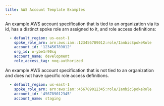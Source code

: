```yaml
---
title: AWS Account Template Examples
---
```


An example AWS account specification that is tied to an organization via its id, has a distinct spoke role arn assigned to it, and role access definitions:
```yaml
  - default_region: us-east-1
    spoke_role_arn: arn:aws:iam::123456789012:role/IambicSpokeRole
    account_id: '123456789012'
    org_id: o-ybe1r90sq
    account_name: development
    role_access_tag: noq-authorized
```

An example AWS account specification that is not tied to an organization and does not have specific role access definitions.
```yaml
  - default_region: us-east-1
    spoke_role_arn: arn:aws:iam::456789012345:role/IambicSpokeRole
    account_id: '456789012345'
    account_name: staging
```
